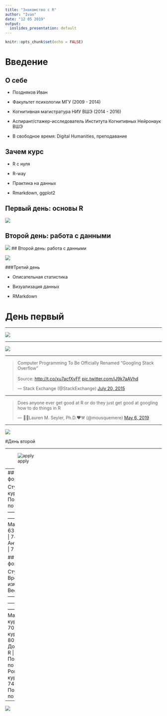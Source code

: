 ```yaml
---
title: "Знакомство с R"
author: "Ivan"
date: "12 05 2019"
output:
  ioslides_presentation: default
---
```


```r
knitr::opts_chunk$set(echo = FALSE)
```

# Введение

## О себе

- Поздняков Иван

- Факультет психологии МГУ (2009 - 2014)

- Когнитивная магистратура НИУ ВШЭ (2014 - 2016) 

- Аспирант/стажер-исследователь Института Когнитивных Нейронаук ВШЭ

- В свободное время: Digital Humanities, преподавание

## Зачем курс

- R с нуля

- R-way 

- Практика на данных

- Rmarkdown, ggplot2

## Первый день: основы R

![](images/New-Mind-Map.jpg)

## Второй день: работа с данными 

![](images/irisreal.jpg)
## Второй день: работа с данными 

![](images/ramsay.jpg)

###Третий день

- Описательная статистика

- Визуализация данных

- RMarkdown

# День первый

---

![](images/ThePracticalDev_2016-Apr-13.jpg)

---

![](images/2AmXWgVoULk.jpg)

---

<blockquote class="twitter-tweet" data-lang="en"><p lang="en" dir="ltr">Computer Programming To Be Officially Renamed “Googling Stack Overflow”<br><br>Source: <a href="http://t.co/xu7acfXvFF">http://t.co/xu7acfXvFF</a> <a href="http://t.co/iJ9k7aAVhd">pic.twitter.com/iJ9k7aAVhd</a></p>&mdash; Stack Exchange (@StackExchange) <a href="https://twitter.com/StackExchange/status/623139544276299776?ref_src=twsrc%5Etfw">July 20, 2015</a></blockquote> <script async src="https://platform.twitter.com/widgets.js" charset="utf-8"></script> 

---

<blockquote class="twitter-tweet" data-lang="en"><p lang="en" dir="ltr">Does anyone ever get good at R or do they just get good at googling how to do things in R</p>&mdash; 🔬🖤Lauren M. Seyler, Ph.D.❤️⚒ (@mousquemere) <a href="https://twitter.com/mousquemere/status/1125522375141883907?ref_src=twsrc%5Etfw">May 6, 2019</a></blockquote> <script async src="https://platform.twitter.com/widgets.js" charset="utf-8"></script> 

---

![](images/New-Mind-Map.jpg)

#День второй

---

![apply](images/Apply_function.png)

---
##"Широкий" формат

Студент |До курса по R     | После курса по R
--------|----------------  | ----------------
Маша    |70                | 63
Рома    |80                | 74
Антонина|86                | 71

##"Длинный" формат 

Студент |Время измерения   | Вес (кг)
--------|----------------  | ----------------
Маша    |До курса по R     | 70
Рома    |До курса по R     | 80
Антонина|До курса по R     | 86
Маша    |После курса по R  | 63
Рома    |После курса по R  | 74
Антонина|После курса по R  | 71

---

![](images/R_rbind_cbind.png)